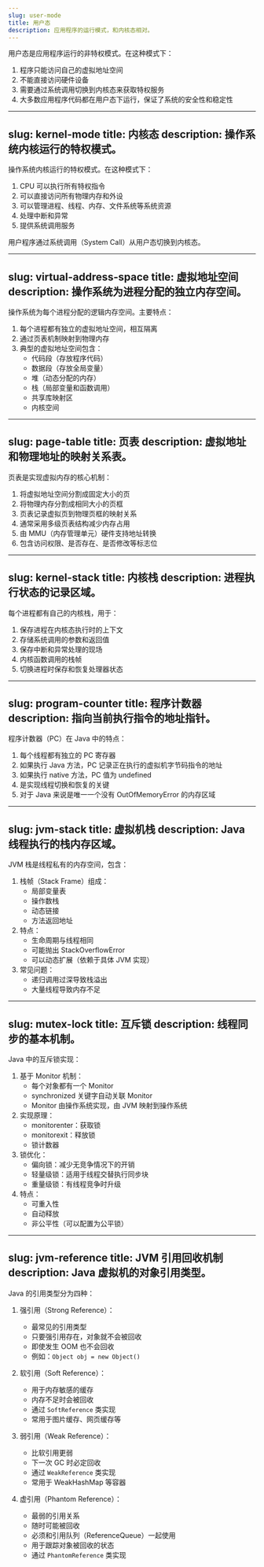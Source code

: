 ```yaml
---
slug: user-mode
title: 用户态
description: 应用程序的运行模式，和内核态相对。
---
```


用户态是应用程序运行的非特权模式。在这种模式下：
1. 程序只能访问自己的虚拟地址空间
2. 不能直接访问硬件设备
3. 需要通过系统调用切换到内核态来获取特权服务
4. 大多数应用程序代码都在用户态下运行，保证了系统的安全性和稳定性

---
slug: kernel-mode
title: 内核态
description: 操作系统内核运行的特权模式。
---

操作系统内核运行的特权模式。在这种模式下：
1. CPU 可以执行所有特权指令
2. 可以直接访问所有物理内存和外设
3. 可以管理进程、线程、内存、文件系统等系统资源
4. 处理中断和异常
5. 提供系统调用服务

用户程序通过系统调用（System Call）从用户态切换到内核态。

---
slug: virtual-address-space
title: 虚拟地址空间
description: 操作系统为进程分配的独立内存空间。
---

操作系统为每个进程分配的逻辑内存空间。主要特点：
1. 每个进程都有独立的虚拟地址空间，相互隔离
2. 通过页表机制映射到物理内存
3. 典型的虚拟地址空间包含：
   - 代码段（存放程序代码）
   - 数据段（存放全局变量）
   - 堆（动态分配的内存）
   - 栈（局部变量和函数调用）
   - 共享库映射区
   - 内核空间

---
slug: page-table
title: 页表
description: 虚拟地址和物理地址的映射关系表。
---

页表是实现虚拟内存的核心机制：
1. 将虚拟地址空间分割成固定大小的页
2. 将物理内存分割成相同大小的页框
3. 页表记录虚拟页到物理页框的映射关系
4. 通常采用多级页表结构减少内存占用
5. 由 MMU（内存管理单元）硬件支持地址转换
6. 包含访问权限、是否存在、是否修改等标志位

---
slug: kernel-stack
title: 内核栈
description: 进程执行状态的记录区域。
---

每个进程都有自己的内核栈，用于：
1. 保存进程在内核态执行时的上下文
2. 存储系统调用的参数和返回值
3. 保存中断和异常处理的现场
4. 内核函数调用的栈帧
5. 切换进程时保存和恢复处理器状态

---
slug: program-counter
title: 程序计数器
description: 指向当前执行指令的地址指针。
---

程序计数器（PC）在 Java 中的特点：
1. 每个线程都有独立的 PC 寄存器
2. 如果执行 Java 方法，PC 记录正在执行的虚拟机字节码指令的地址
3. 如果执行 native 方法，PC 值为 undefined
4. 是实现线程切换和恢复的关键
5. 对于 Java 来说是唯一一个没有 OutOfMemoryError 的内存区域

---
slug: jvm-stack
title: 虚拟机栈
description: Java 线程执行的栈内存区域。
---

JVM 栈是线程私有的内存空间，包含：
1. 栈帧（Stack Frame）组成：
   - 局部变量表
   - 操作数栈
   - 动态链接
   - 方法返回地址
2. 特点：
   - 生命周期与线程相同
   - 可能抛出 StackOverflowError
   - 可以动态扩展（依赖于具体 JVM 实现）
3. 常见问题：
   - 递归调用过深导致栈溢出
   - 大量线程导致内存不足

---
slug: mutex-lock
title: 互斥锁
description: 线程同步的基本机制。
---

Java 中的互斥锁实现：
1. 基于 Monitor 机制：
   - 每个对象都有一个 Monitor
   - synchronized 关键字自动关联 Monitor
   - Monitor 由操作系统实现，由 JVM 映射到操作系统
2. 实现原理：
   - monitorenter：获取锁
   - monitorexit：释放锁
   - 锁计数器
3. 锁优化：
   - 偏向锁：减少无竞争情况下的开销
   - 轻量级锁：适用于线程交替执行同步块
   - 重量级锁：有线程竞争时升级
4. 特点：
   - 可重入性
   - 自动释放
   - 非公平性（可以配置为公平锁）

---
slug: jvm-reference
title: JVM 引用回收机制
description: Java 虚拟机的对象引用类型。
---

Java 的引用类型分为四种：

1. 强引用（Strong Reference）：
   - 最常见的引用类型
   - 只要强引用存在，对象就不会被回收
   - 即使发生 OOM 也不会回收
   - 例如：`Object obj = new Object()`

2. 软引用（Soft Reference）：
   - 用于内存敏感的缓存
   - 内存不足时会被回收
   - 通过 `SoftReference` 类实现
   - 常用于图片缓存、网页缓存等

3. 弱引用（Weak Reference）：
   - 比软引用更弱
   - 下一次 GC 时必定回收
   - 通过 `WeakReference` 类实现
   - 常用于 WeakHashMap 等容器

4. 虚引用（Phantom Reference）：
   - 最弱的引用关系
   - 随时可能被回收
   - 必须和引用队列（ReferenceQueue）一起使用
   - 用于跟踪对象被回收的状态
   - 通过 `PhantomReference` 类实现